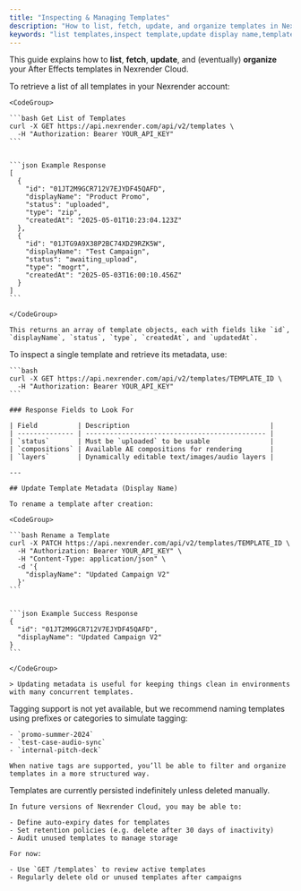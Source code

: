 ```yaml
---
title: "Inspecting & Managing Templates"
description: "How to list, fetch, update, and organize templates in Nexrender Cloud."
keywords: "list templates,inspect template,update display name,template tags,template retention"
---
```


This guide explains how to **list**, **fetch**, **update**, and (eventually) **organize** your After Effects templates in Nexrender Cloud.

<AccordionGroup>
  <Accordion title="List All Templates">
    To retrieve a list of all templates in your Nexrender account:

    <CodeGroup>

    ```bash Get List of Templates
    curl -X GET https://api.nexrender.com/api/v2/templates \
      -H "Authorization: Bearer YOUR_API_KEY"
    ```

    
    ```json Example Response
    [
      {
        "id": "01JT2M9GCR712V7EJYDF45QAFD",
        "displayName": "Product Promo",
        "status": "uploaded",
        "type": "zip",
        "createdAt": "2025-05-01T10:23:04.123Z"
      },
      {
        "id": "01JTG9A9X38P2BC74XDZ9RZK5W",
        "displayName": "Test Campaign",
        "status": "awaiting_upload",
        "type": "mogrt",
        "createdAt": "2025-05-03T16:00:10.456Z"
      }
    ]
    ```

    </CodeGroup>

    This returns an array of template objects, each with fields like `id`, `displayName`, `status`, `type`, `createdAt`, and `updatedAt`.
  </Accordion>
  <Accordion title="Inspect a Specific Template">
    To inspect a single template and retrieve its metadata, use:

    ```bash
    curl -X GET https://api.nexrender.com/api/v2/templates/TEMPLATE_ID \
      -H "Authorization: Bearer YOUR_API_KEY"
    ```

    ### Response Fields to Look For

    | Field          | Description                                   |
    | -------------- | --------------------------------------------- |
    | `status`       | Must be `uploaded` to be usable               |
    | `compositions` | Available AE compositions for rendering       |
    | `layers`       | Dynamically editable text/images/audio layers |

    ---

    ## Update Template Metadata (Display Name)

    To rename a template after creation:

    <CodeGroup>

    ```bash Rename a Template
    curl -X PATCH https://api.nexrender.com/api/v2/templates/TEMPLATE_ID \
      -H "Authorization: Bearer YOUR_API_KEY" \
      -H "Content-Type: application/json" \
      -d '{
        "displayName": "Updated Campaign V2"
      }'
    ```

    
    ```json Example Success Response
    {
      "id": "01JT2M9GCR712V7EJYDF45QAFD",
      "displayName": "Updated Campaign V2"
    }
    ```

    </CodeGroup>

    > Updating metadata is useful for keeping things clean in environments with many concurrent templates.
  </Accordion>
  <Accordion title="Future: Tagging Templates for Organization">
    Tagging support is not yet available, but we recommend naming templates using prefixes or categories to simulate tagging:

    - `promo-summer-2024`
    - `test-case-audio-sync`
    - `internal-pitch-deck`

    When native tags are supported, you’ll be able to filter and organize templates in a more structured way.
  </Accordion>
  <Accordion title="Template Storage & Retention">
    Templates are currently persisted indefinitely unless deleted manually.

    In future versions of Nexrender Cloud, you may be able to:

    - Define auto-expiry dates for templates
    - Set retention policies (e.g. delete after 30 days of inactivity)
    - Audit unused templates to manage storage

    For now:

    - Use `GET /templates` to review active templates
    - Regularly delete old or unused templates after campaigns
  </Accordion>
</AccordionGroup>